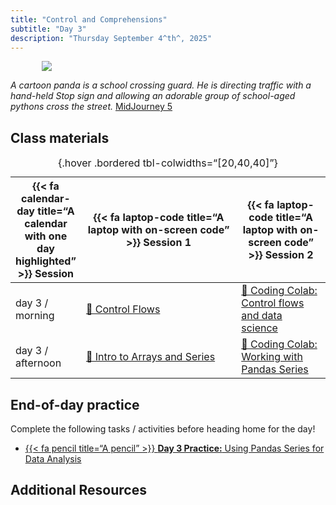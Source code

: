 ```yaml
---
title: "Control and Comprehensions"
subtitle: "Day 3"
description: "Thursday September 4^th^, 2025"
---
```


::: {style="width: 80%; margin: auto;"}
![](images/control.jpeg)
:::

:::{.gray-text .center-text}
*A cartoon panda is a school crossing guard. He is directing traffic with a hand-held Stop sign and allowing an adorable group of school-aged pythons cross the street.* [MidJourney 5](https://www.midjourney.com/jobs/1742d0fb-148a-4fb3-a3d4-9594a00fc805?index=0)
:::



## Class materials

| {{< fa calendar-day title="A calendar with one day highlighted" >}} Session  | {{< fa laptop-code title="A laptop with on-screen code" >}} Session 1  |  {{< fa laptop-code title="A laptop with on-screen code" >}} Session 2 |
|-------------------|-----------------------------------------------------------------------------------------------------------------------------------------------------|----------------------------------------------------------------------------------|
| day 3 / morning   | [📝 Control Flows](live-coding/3a_control_flows.qmd){target="_blank"} | [🙌 Coding Colab: Control flows and data science](coding-colabs/3b_control_flows.qmd) |
| day 3 / afternoon | [🐼 Intro to Arrays and Series](interactive-sessions/3c_arrays_and_series.qmd){target="_blank"} | [🙌 Coding Colab: Working with Pandas Series](coding-colabs/3d_pandas_series.qmd) |
: {.hover .bordered tbl-colwidths="[20,40,40]"} 

## End-of-day practice

Complete the following tasks / activities before heading home for the day!

- [{{< fa pencil title="A pencil" >}} **Day 3 Practice:** Using Pandas Series for Data Analysis](eod-practice/eod-day3.qmd)

## Additional Resources



